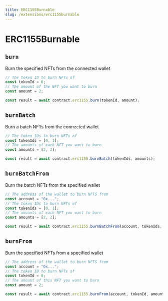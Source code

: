 ```yaml
---
title: ERC1155Burnable
slug: /extensions/erc1155burnable
---
```


# ERC1155Burnable

## `burn`

Burn the specified NFTs from the connected wallet

```javascript
// The token ID to burn NFTs of
const tokenId = 0;
// The amount of the NFT you want to burn
const amount = 2;

const result = await contract.erc1155.burn(tokenId, amount);
```

## `burnBatch`

Burn a batch NFTs from the connected wallet

```javascript
// The token IDs to burn NFTs of
const tokenIds = [0, 1];
// The amounts of each NFT you want to burn
const amounts = [2, 2];

const result = await contract.erc1155.burnBatch(tokenIds, amounts);
```

## `burnBatchFrom`

Burn the batch NFTs from the specified wallet

```javascript
// The address of the wallet to burn NFTS from
const account = "0x...";
// The token IDs to burn NFTs of
const tokenIds = [0, 1];
// The amounts of each NFT you want to burn
const amounts = [2, 2];

const result = await contract.erc1155.burnBatchFrom(account, tokenIds, amounts);
```

## `burnFrom`

Burn the specified NFTs from a specified wallet

```javascript
// The address of the wallet to burn NFTS from
const account = "0x...";
// The token ID to burn NFTs of
const tokenId = 0;
// The amount of this NFT you want to burn
const amount = 2;

const result = await contract.erc1155.burnFrom(account, tokenId, amount);
```
